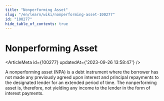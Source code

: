 ```yaml
---
title: "Nonperforming Asset"
slug: "/en/learn/wiki/nonperforming-asset-100277"
id: "100277"
hide_table_of_contents: true
---
```



# Nonperforming Asset

<ArticleMeta id={100277} updatedAt={'2023-09-26 13:58:47'} />
<div className='border-solid border-b border-t-0 my-4 border-[var(--ifm-color-gray-300)]' />

A nonperforming asset (NPA) is a debt instrument where the borrower has not made any previously agreed upon interest and principal repayments to the designated lender for an extended period of time. The nonperforming asset is, therefore, not yielding any income to the lender in the form of interest payments.
